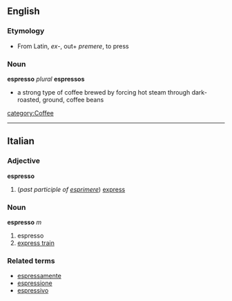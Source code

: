 ==English==
=== Etymology ===
*From Latin, ''ex''-, out+ ''premere'', to press
=== Noun ===
'''espresso''' ''plural'' '''espressos'''
* a strong type of coffee brewed by forcing hot steam through dark-roasted, ground, coffee beans

[[category:Coffee]]

----

==Italian==
===Adjective===
'''espresso'''

# (''past participle of [[esprimere]]'') [[express]]

===Noun===
'''espresso''' ''m''

# espresso
# [[express train]]

===Related terms===
*[[espressamente]]
*[[espressione]]
*[[espressivo]]